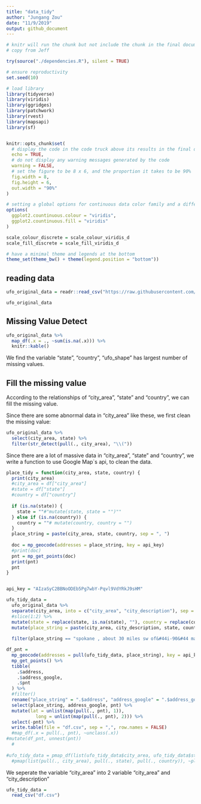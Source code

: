 ```yaml
---
title: "data_tidy"
author: "Jungang Zou"
date: "11/9/2019"
output: github_document
---
```


```r
# knitr will run the chunk but not include the chunk in the final document
# copy from Jeff

try(source("./dependencies.R"), silent = TRUE)

# ensure reproductivity
set.seed(10)

# load library
library(tidyverse)
library(viridis)
library(ggridges)
library(patchwork)
library(rvest)
library(mapsapi)
library(sf)


knitr::opts_chunk$set(
  # display the code in the code truck above its results in the final document
  echo = TRUE,
  # do not display any warning messages generated by the code
  warning = FALSE,
  # set the figure to be 8 x 6, and the proportion it takes to be 90%
  fig.width = 8,
  fig.height = 6, 
  out.width = "90%"
)

# setting a global options for continuous data color family and a different format to set discrete data to have a color family
options(
  ggplot2.countinuous.colour = "viridis",
  ggplot2.countinuous.fill = "viridis"
)

scale_colour_discrete = scale_colour_viridis_d
scale_fill_discrete = scale_fill_viridis_d

# have a minimal theme and legends at the bottom
theme_set(theme_bw() + theme(legend.position = "bottom"))
```

## reading data

```r
ufo_original_data = readr::read_csv("https://raw.githubusercontent.com/rfordatascience/tidytuesday/master/data/2019/2019-06-25/ufo_sightings.csv")

ufo_original_data
```

## Missing Value Detect

```r
ufo_original_data %>% 
  map_df(.x = ., ~sum(is.na(.x))) %>% 
  knitr::kable()
```

We find the variable "state", "country", "ufo_shape" has largest number of missing values.


## Fill the missing value

According to the relationships of "city_area", "state" and "country", we can fill the missing value.

Since there are some abnormal data in "city_area" like these, we first clean the missing value:

```r
ufo_original_data %>% 
  select(city_area, state) %>% 
  filter(str_detect(pull(., city_area), "\\("))
```

Since there are a lot of massive data in "city_area", "state" and "country", we write a function to use Google Map`s api, to clean the data.

```r

place_tidy = function(city_area, state, country) {
  print(city_area)
  #city_area = df["city_area"]
  #state = df["state"]
  #country = df["country"]
  
  if (is.na(state)) {
    state = ""#"mutate(state, state = "")""
  } else if (is.na(country)) {
    country = ""# mutate(country, country = "")
  }
  place_string = paste(city_area, state, country, sep = ", ")
  
  doc = mp_geocode(addresses = place_string, key = api_key)
  #print(doc)
  pnt = mp_get_points(doc)
  print(pnt)
  pnt
}


api_key = "AIzaSyC2BBNoODEb5Pg7wbY-Pqvl9VdYRkJ9sHM"

ufo_tidy_data = 
  ufo_original_data %>% 
  separate(city_area, into = c("city_area", "city_description"), sep = "[\\(\\)/]") %>% 
  #slice(1:2) %>% 
  mutate(state = replace(state, is.na(state), ""), country = replace(country, is.na(country), ""), city_description = replace(city_description, is.na(city_description), "")) %>% 
  mutate(place_string = paste(city_area, city_description, state, country, sep = ", ")) %>%
  
  filter(place_string == "spokane , about 30 miles sw of&#44i-90&#44 maybe mm 254, wa, us")

df_pnt = 
  mp_geocode(addresses = pull(ufo_tidy_data, place_string), key = api_key) %>% 
  mp_get_points() %>% 
  tibble(
    .$address,
    .$address_google,
    .$pnt
  ) %>% 
  #filter()
  rename("place_string" = ".$address", "address_google" = ".$address_google", "pnt" = ".$pnt") %>% 
  select(place_string, address_google, pnt) %>%
  mutate(lat = unlist(map(pull(., pnt), 1)),
           long = unlist(map(pull(., pnt), 2))) %>% 
  select(-pnt) %>% 
  write.table(file = "df.csv", sep = ",", row.names = FALSE)
  #map_df(.x = pull(., pnt), ~unclass(.x))
#mutate(df_pnt, unnest(pnt))
  #
  
#ufo_tidy_data = pmap_df(list(ufo_tidy_data$city_area, ufo_tidy_data$state, ufo_tidy_data$country), place_tidy)
  #pmap(list(pull(., city_area), pull(., state), pull(., country)), ~place_tidy)

```


We seperate the variable "city_area" into 2 variable "city_area" and "city_description"

```r
ufo_tidy_data = 
  read_csv("df.csv")
```